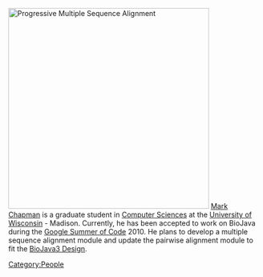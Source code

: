 [[Image:Flowchart-ProgressiveMultipleSequenceAlignment.png|right|400px|Progressive Multiple Sequence Alignment]]
[http://pages.cs.wisc.edu/~chapman/ Mark Chapman] is a graduate student in [http://www.cs.wisc.edu/ Computer Sciences] at the [http://www.wisc.edu/ University of Wisconsin] - Madison.
Currently, he has been accepted to work on BioJava during the [[Google Summer of Code]] 2010. He plans to develop a multiple sequence alignment module and update the pairwise alignment module to fit the [[BioJava3 Design]].

[[Category:People]]